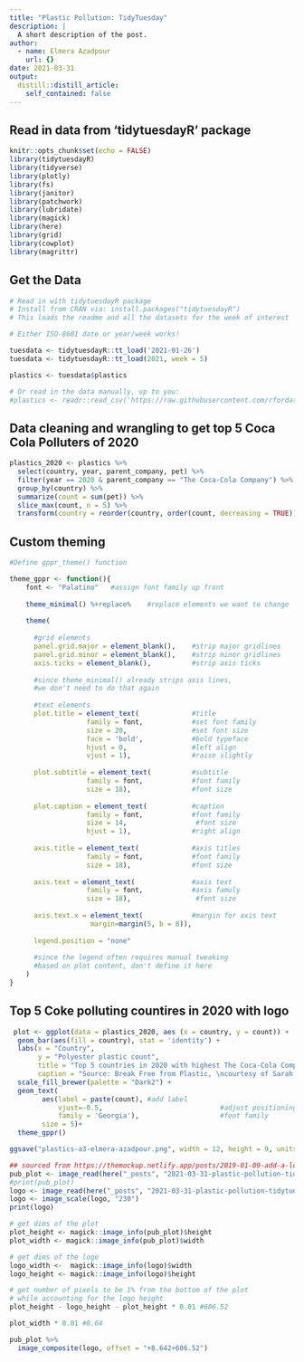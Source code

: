 ```yaml
---
title: "Plastic Pollution: TidyTuesday"
description: |
  A short description of the post.
author:
  - name: Elmera Azadpour
    url: {}
date: 2021-03-31
output:
  distill::distill_article:
    self_contained: false
---
```


## Read in data from 'tidytuesdayR' package
```r
knitr::opts_chunk$set(echo = FALSE)
library(tidytuesdayR)
library(tidyverse)
library(plotly)
library(fs)
library(janitor)
library(patchwork)
library(lubridate)
library(magick)
library(here)
library(grid)
library(cowplot)
library(magrittr)
```

## Get the Data
```r
# Read in with tidytuesdayR package 
# Install from CRAN via: install.packages("tidytuesdayR")
# This loads the readme and all the datasets for the week of interest

# Either ISO-8601 date or year/week works!

tuesdata <- tidytuesdayR::tt_load('2021-01-26')
tuesdata <- tidytuesdayR::tt_load(2021, week = 5)

plastics <- tuesdata$plastics

# Or read in the data manually, up to you: 
#plastics <- readr::read_csv('https://raw.githubusercontent.com/rfordatascience/tidytuesday/master/data/2021/2021-01-26/plastics.csv') %>% tolower()

```

## Data cleaning and wrangling to get top 5 Coca Cola Polluters of 2020
```r
plastics_2020 <- plastics %>% 
  select(country, year, parent_company, pet) %>% 
  filter(year == 2020 & parent_company == "The Coca-Cola Company") %>% 
  group_by(country) %>% 
  summarize(count = sum(pet)) %>%
  slice_max(count, n = 5) %>% 
  transform(country = reorder(country, order(count, decreasing = TRUE)))
```

## Custom theming 
```r
#Define gppr_theme() function

theme_gppr <- function(){ 
    font <- "Palatino"   #assign font family up front
    
    theme_minimal() %+replace%    #replace elements we want to change
    
    theme(
      
      #grid elements
      panel.grid.major = element_blank(),    #strip major gridlines
      panel.grid.minor = element_blank(),    #strip minor gridlines
      axis.ticks = element_blank(),          #strip axis ticks
      
      #since theme_minimal() already strips axis lines, 
      #we don't need to do that again
      
      #text elements
      plot.title = element_text(             #title
                   family = font,            #set font family
                   size = 20,                #set font size
                   face = 'bold',            #bold typeface
                   hjust = 0,                #left align
                   vjust = 1),               #raise slightly
      
      plot.subtitle = element_text(          #subtitle
                   family = font,            #font family
                   size = 18),               #font size
      
      plot.caption = element_text(           #caption
                   family = font,            #font family
                   size = 14,                 #font size
                   hjust = 1),               #right align
      
      axis.title = element_text(             #axis titles
                   family = font,            #font family
                   size = 18),               #font size
      
      axis.text = element_text(              #axis text
                   family = font,            #axis famuly
                   size = 18),                #font size
      
      axis.text.x = element_text(            #margin for axis text
                    margin=margin(5, b = 8)),
      
      legend.position = "none"
      
      #since the legend often requires manual tweaking 
      #based on plot content, don't define it here
    )
}
```


## Top 5 Coke polluting countires in 2020 with logo 
```r
 plot <- ggplot(data = plastics_2020, aes (x = country, y = count)) +
  geom_bar(aes(fill = country), stat = 'identity') + 
  labs(x = "Country", 
       y = "Polyester plastic count", 
       title = "Top 5 countries in 2020 with highest The Coca-Cola Company polyester \nplastic count",
       caption = "Source: Break Free from Plastic, \ncourtesy of Sarah Sauve \n #TidyTuesday ") +
  scale_fill_brewer(palette = "Dark2") +
  geom_text(
        aes(label = paste(count), #add label
            vjust=-0.5,                             #adjust positioning
            family = 'Georgia'),                    #font family
        size = 5)+
  theme_gppr() 

ggsave("plastics-a3-elmera-azadpour.png", width = 12, height = 9, units = "in", dpi = 72)

## sourced from https://themockup.netlify.app/posts/2019-01-09-add-a-logo-to-your-plot/
pub_plot <- image_read(here("_posts", "2021-03-31-plastic-pollution-tidytuesday", "plastics-a3-elmera-azadpour.png"))
#print(pub_plot)
logo <- image_read(here("_posts", "2021-03-31-plastic-pollution-tidytuesday", "plasticlogo.png"))
logo <- image_scale(logo, "230")
print(logo)

# get dims of the plot
plot_height <- magick::image_info(pub_plot)$height
plot_width <- magick::image_info(pub_plot)$width

# get dims of the logo
logo_width <-  magick::image_info(logo)$width
logo_height <- magick::image_info(logo)$height

# get number of pixels to be 1% from the bottom of the plot
# while accounting for the logo height
plot_height - logo_height - plot_height * 0.01 #606.52

plot_width * 0.01 #8.64

pub_plot %>% 
  image_composite(logo, offset = "+8.642+606.52")
```
